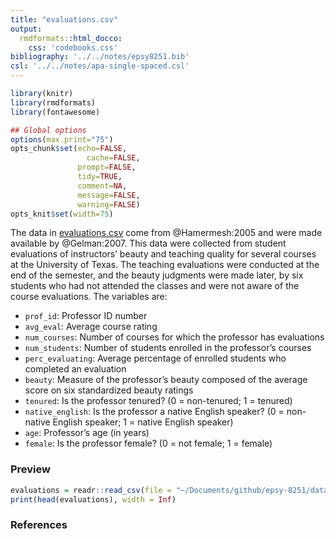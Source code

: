 ```yaml
---
title: "evaluations.csv"
output: 
  rmdformats::html_docco:
    css: 'codebooks.css'
bibliography: '../../notes/epsy8251.bib'
csl: '../../notes/apa-single-spaced.csl'
---
```



```r
library(knitr)
library(rmdformats)
library(fontawesome)

## Global options
options(max.print="75")
opts_chunk$set(echo=FALSE,
	             cache=FALSE,
               prompt=FALSE,
               tidy=TRUE,
               comment=NA,
               message=FALSE,
               warning=FALSE)
opts_knit$set(width=75)
```


The data in [evaluations.csv](https://github.com/zief0002/epsy-8251/raw/master/data/evaluations.csv) come from @Hamermesh:2005 and were made available by @Gelman:2007. This data were collected from student evaluations of instructors' beauty and teaching quality for several courses at the University of Texas. The teaching evaluations were conducted at the end of the semester, and the beauty judgments were made later, by six students who had not attended the classes and were not aware of the course evaluations. The variables are:

- `prof_id`: Professor ID number
- `avg_eval`: Average course rating
- `num_courses`: Number of courses for which the professor has evaluations
- `num_students`: Number of students enrolled in the professor's courses
- `perc_evaluating`: Average percentage of enrolled students who completed an evaluation
- `beauty`: Measure of the professor's beauty composed  of the average score on six standardized beauty ratings
- `tenured`: Is the professor tenured? (0 = non-tenured; 1 = tenured)
- `native_english`: Is the professor a native English speaker? (0 = non-native English speaker; 1 = native English speaker)
- `age`: Professor's age (in years)
- `female`: Is the professor female? (0 = not female; 1 = female)


### Preview

```r
evaluations = readr::read_csv(file = "~/Documents/github/epsy-8251/data/evaluations.csv")
print(head(evaluations), width = Inf)
```


### References
